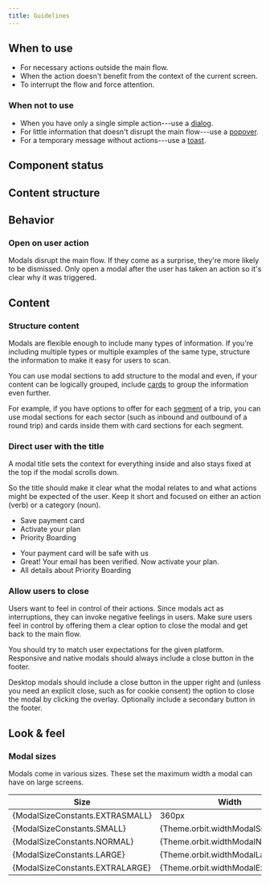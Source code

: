```yaml
---
title: Guidelines
---
```



<ReactExample name="Modal" />

## When to use

- For necessary actions outside the main flow.
- When the action doesn't benefit from the context of the current screen.
- To interrupt the flow and force attention.

### When not to use

- When you have only a single simple action---use a [dialog](/components/overlay/dialog/).
- For little information that doesn't disrupt the main flow---use a [popover](/components/overlay/popover/).
- For a temporary message without actions---use a [toast](/components/information/toast/).

## Component status

<ComponentStatus component="Modal" />

## Content structure

<FigmaFile
  file="4QJZqvBvRrLu6t9mwObCkA"
  node="102%3A1068"
  alt="Title: sets the context and works best when short; illustration: visually supports the message; description: optionally adds more context; suppressed section: optionally adds options or explanations and can include more complex structures; section: optionally adds options or explanations and can include more complex structures; close button: optionally enables users to close the modal; footer: optionally adds an area for actions or next steps and can be fixed to always appear."
/>

## Behavior

### Open on user action

Modals disrupt the main flow.
If they come as a surprise, they're more likely to be dismissed.
Only open a modal after the user has taken an action so it's clear why it was triggered.

## Content

### Structure content

Modals are flexible enough to include many types of information.
If you're including multiple types or multiple examples of the same type,
structure the information to make it easy for users to scan.

You can use modal sections to add structure to the modal and even,
if your content can be logically grouped,
include [cards](/components/structure/card/) to group the information even further.

For example, if you have options to offer for each [segment](/content/glossary/#itinerary-parts) of a trip,
you can use modal sections for each sector (such as inbound and outbound of a round trip)
and cards inside them with card sections for each segment.

<ReactExample name="Modal with card" />

### Direct user with the title

A modal title sets the context for everything inside and also stays fixed at the top if the modal scrolls down.

So the title should make it clear what the modal relates to and what actions might be expected of the user. Keep it short and focused on either an action (verb) or a category (noun).

<GuidelinesSideBySide>


<Do>


- Save payment card
- Activate your plan
- Priority Boarding

</Do>


<Dont>


- Your payment card will be safe with us
- Great! Your email has been verified. Now activate your plan.
- All details about Priority Boarding

</Dont>
</GuidelinesSideBySide>


### Allow users to close

Users want to feel in control of their actions.
Since modals act as interruptions,
they can invoke negative feelings in users.
Make sure users feel in control
by offering them a clear option to close the modal and get back to the main flow.

You should try to match user expectations for the given platform.
Responsive and native modals should always include a close button in the footer.

Desktop modals should include a close button in the upper right and
(unless you need an explicit close, such as for cookie consent)
the option to close the modal by clicking the overlay.
Optionally include a secondary button in the footer.

<Guidelines type="do" title="Mobile">


<FigmaFile
  file="fannvRpkOJK6uxxT33EKaa"
  node="46%3A119"
  alt="A modal for mobile with a Save button and a Close button."
/>
<FigmaFile
  file="fannvRpkOJK6uxxT33EKaa"
  node="46%3A118"
  alt="A modal for mobile with a Save button but no other actions."
/>

</Guidelines>


<Guidelines type="do" title="Desktop">


<FigmaFile
  file="fannvRpkOJK6uxxT33EKaa"
  node="153%3A119"
  alt="A modal for desktop with a Save button and a Close button"
/>
<FigmaFile
  file="fannvRpkOJK6uxxT33EKaa"
  node="45%3A58"
  alt=" modal for desktop with a Save button but no other actions"
/>

</Guidelines>


## Look & feel

### Modal sizes

Modals come in various sizes.
These set the maximum width a modal can have on large screens.

<table>
  <thead>
    <tr>
      <th>Size</th>
      <th>Width</th>
    </tr>
  </thead>
  <tbody>
    <tr>
      <td>{ModalSizeConstants.EXTRASMALL}</td>
      <td>360px</td>
    </tr>
    <tr>
      <td>{ModalSizeConstants.SMALL}</td>
      <td>{Theme.orbit.widthModalSmall}</td>
    </tr>
    <tr>
      <td>{ModalSizeConstants.NORMAL}</td>
      <td>{Theme.orbit.widthModalNormal}</td>
    </tr>
    <tr>
      <td>{ModalSizeConstants.LARGE}</td>
      <td>{Theme.orbit.widthModalLarge}</td>
    </tr>
    <tr>
      <td>{ModalSizeConstants.EXTRALARGE}</td>
      <td>{Theme.orbit.widthModalExtraLarge}</td>
    </tr>
  </tbody>
</table>

<ReactExample name="Modal sizes" />
